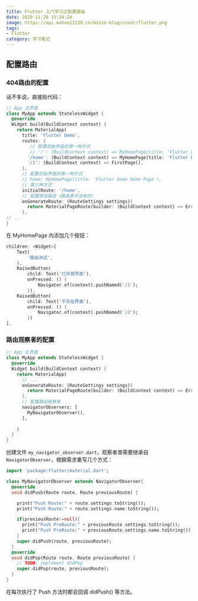 ```yaml
---
title: Flutter 入门学习之配置路由
date: 2020-11-20 15:34:24
image: https://api.mahoo12138.cn/minio-blog/cover/flutter.png
tags: 
- Flutter
category: 学习笔记
---
```


## 配置路由

### 404路由的配置

话不多说，直接贴代码：

```dart
// App 主界面
class MyApp extends StatelessWidget {
  @override
  Widget build(BuildContext context) {
    return MaterialApp(
      title: 'Flutter Demo',
      routes: {
         // 配置初始界面的第一种方式
         // '/': (BuildContext context) => MyHomePage(title: 'Flutter Demo Home Page'),
        '/home': (BuildContext context) => MyHomePage(title: 'Flutter Demo Home Page'),
        '/1': (BuildContext context) => FirstPage(),
      },         
      // 配置初始界面的第一种方式
      // home: MyHomePage(title: 'Flutter Demo Home Page'),
      // 第三种方式
      initialRoute: '/home',
      // 配置错误路由（路由表中没有的）
      onGenerateRoute: (RouteSettings settings){
        return MaterialPageRoute(builder: (BuildContext context) => ErrorPage());
      },
// ... 
}
```

在 MyHomePage 内添加几个按钮：

```dart
children: <Widget>[
    Text(
        '路由测试',
    ),
    RaisedButton(
        child: Text('打开首界面'),
        onPressed: () {
            Navigator.of(context).pushNamed('/1');
        }),
    RaisedButton(
        child: Text('不存在界面'),
        onPressed: () {
            Navigator.of(context).pushNamed('/2');
        })
],
```

### 路由观察者的配置

```dart
// App 主界面
class MyApp extends StatelessWidget {
  @override
  Widget build(BuildContext context) {
    return MaterialApp(
      // ...
      onGenerateRoute: (RouteSettings settings){
        return MaterialPageRoute(builder: (BuildContext context) => ErrorPage());
      },
      // 配置路由观察者
      navigatorObservers: [
        MyNavigatorObserver(),
      ],
       
    )
  }
}
```

创建文件 `my_navigator_observer.dart`，观察者类需要继承自 `NavigatorObserver`，根据需求重写几个方式：

```dart
import 'package:flutter/material.dart';

class MyNavigatorObserver extends NavigatorObserver{
  @override
  void didPush(Route route, Route previousRoute) {

    print("Push Route:" + route.settings.toString());
    print("Push Route:" + route.settings.name.toString());

    if(previousRoute!=null){
      print("Push PreRoute:" + previousRoute.settings.toString());
      print("Push PreRoute:" + previousRoute.settings.name.toString());
    }
    super.didPush(route, previousRoute);
  }
  @override
  void didPop(Route route, Route previousRoute) {
    // TODO: implement didPop
    super.didPop(route, previousRoute);
  }
}
```

在每次执行了 Push 方法时都会回调 didPush() 等方法。 

